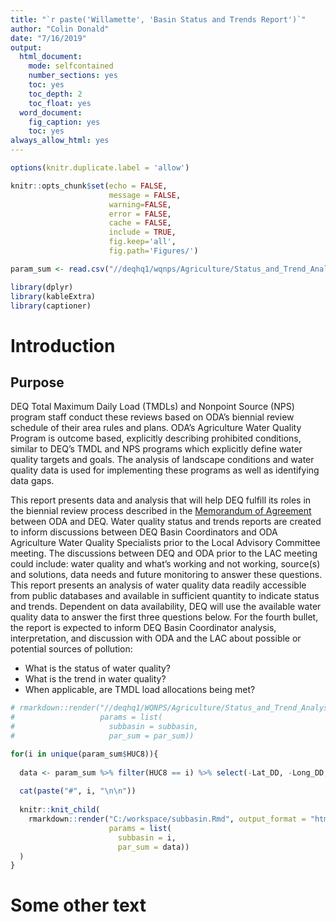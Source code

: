 ```yaml
---
title: "`r paste('Willamette', 'Basin Status and Trends Report')`"
author: "Colin Donald"
date: "7/16/2019"
output: 
  html_document:
    mode: selfcontained
    number_sections: yes
    toc: yes
    toc_depth: 2
    toc_float: yes
  word_document:
    fig_caption: yes
    toc: yes  
always_allow_html: yes
---
```


```r

options(knitr.duplicate.label = 'allow')

knitr::opts_chunk$set(echo = FALSE,
                      message = FALSE,
                      warning=FALSE,
                      error = FALSE,
                      cache = FALSE,
                      include = TRUE,
                      fig.keep='all',
                      fig.path='Figures/')

param_sum <- read.csv("//deqhq1/wqnps/Agriculture/Status_and_Trend_Analysis/Willamette Basin/Willamette_param_sum.csv")

library(dplyr)
library(kableExtra)
library(captioner)
```

# Introduction

## Purpose

DEQ Total Maximum Daily Load (TMDLs) and Nonpoint Source (NPS) program staff conduct these reviews based on ODA's biennial review schedule of their area rules and plans. ODA's Agriculture Water Quality Program is outcome based, explicitly describing prohibited conditions, similar to DEQ's TMDL and NPS programs which explicitly define water quality targets and goals.  The analysis of landscape conditions and water quality data is used for implementing these programs as well as identifying data gaps. 

This report presents data and analysis that will help DEQ fulfill its roles in the biennial review process described in the [Memorandum of Agreement](https://www.oregon.gov/ODA/shared/Documents/Publications/NaturalResources/DEQODAmoa.pdf) between ODA and DEQ. Water quality status and trends reports are created to inform discussions between DEQ Basin Coordinators and ODA Agriculture Water Quality Specialists prior to the Local Advisory Committee meeting. The discussions between DEQ and ODA prior to the LAC meeting could include: water quality and what's working and not working, source(s) and solutions, data needs and future monitoring to answer these questions. This report presents an analysis of water quality data readily accessible from public databases and available in sufficient quantity to indicate status and trends. Dependent on data availability, DEQ will use the available water quality data to answer the first three questions below. For the fourth bullet, the report is expected to inform DEQ Basin Coordinator analysis, interpretation, and discussion with ODA and the LAC about possible or potential sources of pollution:

*	What is the status of water quality? 
*	What is the trend in water quality? 
*	When applicable, are TMDL load allocations being met?


```r

# rmarkdown::render("//deqhq1/WQNPS/Agriculture/Status_and_Trend_Analysis/StatusAndTrends_Package/odeqstatusandtrends/R/subbasin.Rmd",
#                   params = list(
#                     subbasin = subbasin,
#                     par_sum = par_sum))

for(i in unique(param_sum$HUC8)){
  
  data <- param_sum %>% filter(HUC8 == i) %>% select(-Lat_DD, -Long_DD, -HUC8, -X)
  
  cat(paste("#", i, "\n\n"))
  
  knitr::knit_child(
    rmarkdown::render("C:/workspace/subbasin.Rmd", output_format = "html_document",
                      params = list(
                        subbasin = i,
                        par_sum = data))
  )
}  

```

# Some other text
